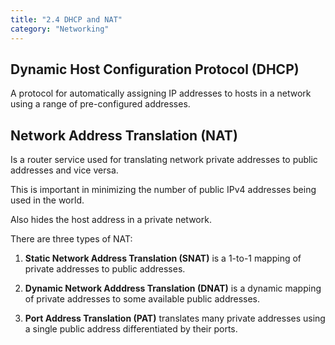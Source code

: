 ```yaml
---
title: "2.4 DHCP and NAT"
category: "Networking"
---
```


## Dynamic Host Configuration Protocol (DHCP)
A protocol for automatically assigning IP addresses to hosts in a 
network using a range of pre-configured addresses.

## Network Address Translation (NAT)
Is a router service used for translating network private addresses 
to public addresses and vice versa.

This is important in minimizing the number of public IPv4 addresses 
being used in the world.

Also hides the host address in a private network.

There are three types of NAT:
1. **Static Network Address Translation (SNAT)** is a 1-to-1 mapping
   of private addresses to public addresses.

2. **Dynamic Network Adddress Translation (DNAT)** is a dynamic mapping 
   of private addresses to some available public addresses.

3. **Port Address Translation (PAT)** translates many private addresses 
   using a single public address differentiated by their ports.